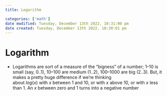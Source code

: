 ```yaml
---
title: Logarithm

categories: ['math']
date modified: Tuesday, December 13th 2022, 10:31:00 pm
date created: Tuesday, December 13th 2022, 10:30:01 pm
---
```


# Logarithm


- Logarithms are sort of a measure of the “bigness” of a number; 1–10 is small (say, 0..1), 10–100 are medium (1..2), 100–1000 are big (2..3). But, it makes a pretty huge difference if we’re thinking about $log(x)$ with $x$ between 1 and 10, or with $x$ above 10, or with $x$ less than 1. An $x$ between zero and 1 turns into a negative number



